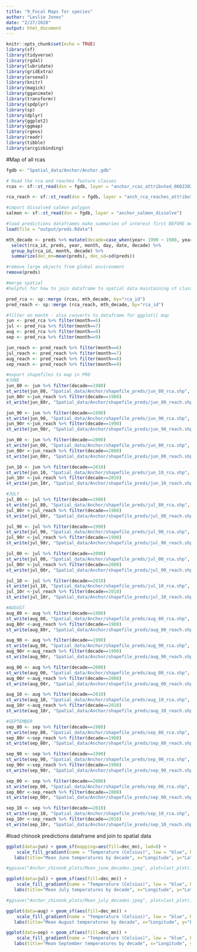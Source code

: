 ```yaml
---
title: "9_Focal Maps for species"
author: "Leslie Jones"
date: "2/27/2020"
output: html_document
---
```


```r
knitr::opts_chunk$set(echo = TRUE)
library(sf)
library(tidyverse)
library(rgdal)
library(lubridate)
library(gridExtra)
library(arsenal)
library(knitr)
library(magick)
library(gganimate)
library(transformr)
library(spdplyr)
library(sp)
library(dplyr)
library(ggplot2)
library(ggmap)
library(rgeos)
library(readr)
library(tibble)
library(arcgisbinding)
```

#Map of all rcas

```r

fgdb <- "Spatial_data/Anchor/Anchor.gdb"

# Read the rca and reaches feature classes
rcas <- sf::st_read(dsn = fgdb, layer = "anchor_rcas_attributed_06022020") %>% select(c(rca_id, Shape, Shape_Area,rca_elev_mn))

rca_reach <- sf::st_read(dsn = fgdb, layer = "anch_rca_reaches_attributed_06022020") %>% mutate(rca_id=reach_id) %>% select(c(rca_id, Shape, Shape_Length))

#import dissolved salmon polygon
salmon <- sf::st_read(dsn = fgdb, layer = "anchor_salmon_dissolve")

#load predictions dataframes make summaries of interest first BEFORE merging to spatial data
load(file = "output/preds.Rdata")

mth_decade <- preds %>% mutate(decade=case_when(year< 1990 ~ 1980, year >= 1990 & year < 2000 ~ 1990, year >=2000 & year < 2010 ~ 2000, year>2009 ~ 2010)) %>% mutate(month=month(date))%>% 
  select(rca_id, preds, year, month, day, date, decade) %>% 
  group_by(rca_id, month, decade) %>%  
  summarize(dec_mn=mean(preds), dec_sd=sd(preds))

#remove large objects from global environment
remove(preds)

#merge spatial
#helpful for how to join dataframe to spatial data maintaining sf class: #http://www.nickeubank.com/wp-content/uploads/2015/10/RGIS2_MergingSpatialData_part1_Joins.html

pred_rca <- sp::merge (rcas, mth_decade, by="rca_id")
pred_reach <- sp::merge (rca_reach, mth_decade, by="rca_id") 

#filter on month - also converts to dataframe for ggplot() map
jun <- pred_rca %>% filter(month==6)
jul <- pred_rca %>% filter(month==7)
aug <- pred_rca %>% filter(month==8)
sep <- pred_rca %>% filter(month==9)

jun_reach <- pred_reach %>% filter(month==6)
jul_reach <- pred_reach %>% filter(month==7)
aug_reach <- pred_reach %>% filter(month==8)
sep_reach <- pred_reach %>% filter(month==9)

#export shapefiles to map in PRO
#JUNE
jun_80 <- jun %>% filter(decade==1980)
st_write(jun_80, "Spatial_data/Anchor/shapefile_preds/jun_80_rca.shp", driver="ESRI Shapefile")
jun_80r <-jun_reach %>% filter(decade==1980)
st_write(jun_80r, "Spatial_data/Anchor/shapefile_preds/jun_80_reach.shp", driver="ESRI Shapefile")

jun_90 <- jun %>% filter(decade==1990)
st_write(jun_90, "Spatial_data/Anchor/shapefile_preds/jun_90_rca.shp", driver="ESRI Shapefile")
jun_90r <-jun_reach %>% filter(decade==1990)
st_write(jun_90r, "Spatial_data/Anchor/shapefile_preds/jun_90_reach.shp", driver="ESRI Shapefile")

jun_00 <- jun %>% filter(decade==2000)
st_write(jun_00, "Spatial_data/Anchor/shapefile_preds/jun_00_rca.shp", driver="ESRI Shapefile")
jun_00r <-jun_reach %>% filter(decade==2000)
st_write(jun_00r, "Spatial_data/Anchor/shapefile_preds/jun_00_reach.shp", driver="ESRI Shapefile")

jun_10 <- jun %>% filter(decade==2010)
st_write(jun_10, "Spatial_data/Anchor/shapefile_preds/jun_10_rca.shp", driver="ESRI Shapefile")
jun_10r <-jun_reach %>% filter(decade==2010)
st_write(jun_10r, "Spatial_data/Anchor/shapefile_preds/jun_10_reach.shp", driver="ESRI Shapefile")

#JULY
jul_80 <- jul %>% filter(decade==1980)
st_write(jul_80, "Spatial_data/Anchor/shapefile_preds/jul_80_rca.shp", driver="ESRI Shapefile")
jul_80r <-jul_reach %>% filter(decade==1980)
st_write(jul_80r, "Spatial_data/Anchor/shapefile_preds/jul_80_reach.shp", driver="ESRI Shapefile")

jul_90 <- jul %>% filter(decade==1990)
st_write(jul_90, "Spatial_data/Anchor/shapefile_preds/jul_90_rca.shp", driver="ESRI Shapefile")
jul_90r <-jul_reach %>% filter(decade==1990)
st_write(jul_90r, "Spatial_data/Anchor/shapefile_preds/jul_90_reach.shp", driver="ESRI Shapefile")

jul_00 <- jul %>% filter(decade==2000)
st_write(jul_00, "Spatial_data/Anchor/shapefile_preds/jul_00_rca.shp", driver="ESRI Shapefile")
jul_00r <-jul_reach %>% filter(decade==2000)
st_write(jul_00r, "Spatial_data/Anchor/shapefile_preds/jul_00_reach.shp", driver="ESRI Shapefile")

jul_10 <- jul %>% filter(decade==2010)
st_write(jul_10, "Spatial_data/Anchor/shapefile_preds/jul_10_rca.shp", driver="ESRI Shapefile")
jul_10r <-jul_reach %>% filter(decade==2010)
st_write(jul_10r, "Spatial_data/Anchor/shapefile_preds/jul_10_reach.shp", driver="ESRI Shapefile")

#AUGUST
aug_80 <- aug %>% filter(decade==1980)
st_write(aug_80, "Spatial_data/Anchor/shapefile_preds/aug_80_rca.shp", driver="ESRI Shapefile")
aug_80r <-aug_reach %>% filter(decade==1980)
st_write(aug_80r, "Spatial_data/Anchor/shapefile_preds/aug_80_reach.shp", driver="ESRI Shapefile")

aug_90 <- aug %>% filter(decade==1990)
st_write(aug_90, "Spatial_data/Anchor/shapefile_preds/aug_90_rca.shp", driver="ESRI Shapefile")
aug_90r <-aug_reach %>% filter(decade==1990)
st_write(aug_90r, "Spatial_data/Anchor/shapefile_preds/aug_90_reach.shp", driver="ESRI Shapefile")

aug_00 <- aug %>% filter(decade==2000)
st_write(aug_00, "Spatial_data/Anchor/shapefile_preds/aug_00_rca.shp", driver="ESRI Shapefile")
aug_00r <-aug_reach %>% filter(decade==2000)
st_write(aug_00r, "Spatial_data/Anchor/shapefile_preds/aug_00_reach.shp", driver="ESRI Shapefile")

aug_10 <- aug %>% filter(decade==2010)
st_write(aug_10, "Spatial_data/Anchor/shapefile_preds/aug_10_rca.shp", driver="ESRI Shapefile")
aug_10r <-aug_reach %>% filter(decade==2010)
st_write(aug_10r, "Spatial_data/Anchor/shapefile_preds/aug_10_reach.shp", driver="ESRI Shapefile")

#SEPTEMBER
sep_80 <- sep %>% filter(decade==1980)
st_write(sep_80, "Spatial_data/Anchor/shapefile_preds/sep_80_rca.shp", driver="ESRI Shapefile")
sep_80r <-sep_reach %>% filter(decade==1980)
st_write(sep_80r, "Spatial_data/Anchor/shapefile_preds/sep_80_reach.shp", driver="ESRI Shapefile")

sep_90 <- sep %>% filter(decade==1990)
st_write(sep_90, "Spatial_data/Anchor/shapefile_preds/sep_90_rca.shp", driver="ESRI Shapefile")
sep_90r <-sep_reach %>% filter(decade==1990)
st_write(sep_90r, "Spatial_data/Anchor/shapefile_preds/sep_90_reach.shp", driver="ESRI Shapefile")

sep_00 <- sep %>% filter(decade==2000)
st_write(sep_00, "Spatial_data/Anchor/shapefile_preds/sep_00_rca.shp", driver="ESRI Shapefile")
sep_00r <-sep_reach %>% filter(decade==2000)
st_write(sep_00r, "Spatial_data/Anchor/shapefile_preds/sep_00_reach.shp", driver="ESRI Shapefile")

sep_10 <- sep %>% filter(decade==2010)
st_write(sep_10, "Spatial_data/Anchor/shapefile_preds/sep_10_rca.shp", driver="ESRI Shapefile")
sep_10r <-sep_reach %>% filter(decade==2010)
st_write(sep_10r, "Spatial_data/Anchor/shapefile_preds/sep_10_reach.shp", driver="ESRI Shapefile")

```

#load chinook predictions dataframe and join to spatial data
```r
ggplot(data=jun) + geom_sf(mapping=aes(fill=dec_mn), lwd=0) + 
    scale_fill_gradient(name = "Temperature (Celsius)", low = "blue", high = "red") + facet_wrap(~decade) +
   labs(title="Mean June temperatures by decade", x="Longitude", y="Latitude") + geom_sf(data=salmon, fill=NA, colour="white")

#ggsave("Anchor_chinook_plots/Mean_june_decades.jpeg", plot=last_plot())

ggplot(data=jul) + geom_sf(aes(fill=dec_mn)) + 
    scale_fill_gradient(name = "Temperature (Celsius)", low = "blue", high = "red") + facet_wrap(~decade) +
   labs(title="Mean July temperatures by decade", x="Longitude", y="Latitude") 

#ggsave("Anchor_chinook_plots/Mean_july_decades.jpeg", plot=last_plot())

ggplot(data=aug) + geom_sf(aes(fill=dec_mn)) + 
    scale_fill_gradient(name = "Temperature (Celsius)", low = "blue", high = "red") + facet_wrap(~decade) +
   labs(title="Mean August temperatures by decade", x="Longitude", y="Latitude") 

ggplot(data=sep) + geom_sf(aes(fill=dec_mn)) + 
    scale_fill_gradient(name = "Temperature (Celsius)", low = "blue", high = "red") + facet_wrap(~decade) +
   labs(title="Mean September temperatures by decade", x="Longitude", y="Latitude") 



```



